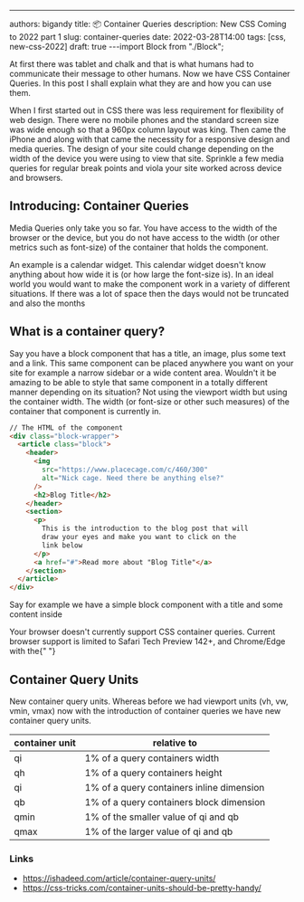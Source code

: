 ---

authors: bigandy
title: 📦 Container Queries
description: New CSS Coming to 2022 part 1
slug: container-queries
date: 2022-03-28T14:00
tags: [css, new-css-2022]
draft: true
---import Block from "./Block";

At first there was tablet and chalk and that is what humans had
to communicate their message to other humans. Now we have CSS Container Queries.
In this post I shall explain what they are and how you can use them.

<!--truncate-->

When I first started out in CSS there was less requirement for flexibility of web design. There were no mobile phones and the standard screen size was wide enough so that a 960px column layout was king. Then came the iPhone and along with that came the necessity for a responsive design and media queries. The design of your site could change depending on the width of the device you were using to view that site. Sprinkle a few media queries for regular break points and viola your site worked across device and browsers.

## Introducing: Container Queries

Media Queries only take you so far. You have access to the width of the browser or the device, but you do not have access to the width (or other metrics such as font-size) of the container that holds the component.

An example is a calendar widget. This calendar widget doesn't know anything about how wide it is (or how large the font-size is). In an ideal world you would want to make the component work in a variety of different situations. If there was a lot of space then the days would not be truncated and also the months

## What is a container query?

Say you have a block component that has a title, an image, plus some text and a link. This same component can be placed anywhere you want on your site for example a narrow
sidebar or a wide content area. Wouldn't it be amazing to be able to style that same component in a totally different manner depending on its situation? Not using the viewport width but using the container width. The width (or font-size or other such measures) of the container that component is currently in.

```html
// The HTML of the component
<div class="block-wrapper">
  <article class="block">
    <header>
      <img
        src="https://www.placecage.com/c/460/300"
        alt="Nick cage. Need there be anything else?"
      />
      <h2>Blog Title</h2>
    </header>
    <section>
      <p>
        This is the introduction to the blog post that will
        draw your eyes and make you want to click on the
        link below
      </p>
      <a href="#">Read more about "Blog Title"</a>
    </section>
  </article>
</div>
```

Say for example we have a simple block component with a
title and some content inside

<Block />
<Block />
<Block />
<Block />
<div class="support-warning">
  Your browser doesn't currently support CSS container
  queries. Current browser support is limited to Safari Tech
  Preview 142+, and Chrome/Edge with the{" "}
</div>

## Container Query Units

New container query units. Whereas before we had viewport units (vh, vw, vmin, vmax) now with the introduction of container queries we have new container query units.

| container unit | relative to                               |
| -------------- | ----------------------------------------- |
| qi             | 1% of a query containers width            |
| qh             | 1% of a query containers height           |
| qi             | 1% of a query containers inline dimension |
| qb             | 1% of a query containers block dimension  |
| qmin           | 1% of the smaller value of qi and qb      |
| qmax           | 1% of the larger value of qi and qb       |

### Links

- https://ishadeed.com/article/container-query-units/
- https://css-tricks.com/container-units-should-be-pretty-handy/
